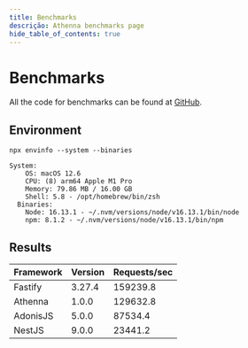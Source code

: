 ```yaml
---
title: Benchmarks
descrição: Athenna benchmarks page
hide_table_of_contents: true
---
```


# Benchmarks

All the code for benchmarks can be found at [GitHub](https://github.com/AthennaIO/Benchmarks).

## Environment

```shell
npx envinfo --system --binaries

System:
    OS: macOS 12.6
    CPU: (8) arm64 Apple M1 Pro
    Memory: 79.86 MB / 16.00 GB
    Shell: 5.8 - /opt/homebrew/bin/zsh
  Binaries:
    Node: 16.13.1 - ~/.nvm/versions/node/v16.13.1/bin/node
    npm: 8.1.2 - ~/.nvm/versions/node/v16.13.1/bin/npm

```

## Results

<table>
    <thead>
    <tr>
        <th>Framework</th>
        <th>Version</th>
        <th>Requests/sec</th>
    </tr>
    </thead>
    <tbody>
    <tr>
        <td>Fastify</td>
        <td>3.27.4</td>
        <td>159239.8</td>
    </tr>
    <tr>
        <td>Athenna</td>
        <td>1.0.0</td>
        <td>129632.8</td>
    </tr>
    <tr>
        <td>AdonisJS</td>
        <td>5.0.0</td>
        <td>87534.4</td>
    </tr>
    <tr>
        <td>NestJS</td>
        <td>9.0.0</td>
        <td>23441.2</td>
    </tr>
    </tbody>
</table>
